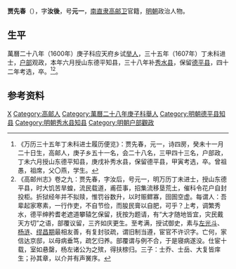 '''贾先春'''（{{bd|？||？||}}），字'''汝後'''，号'''元一'''，[[南直隶|南直隶]][[高邮州|高邮卫]]官籍，[[明朝|明朝]]政治人物。

== 生平 ==
萬曆二十八年（1600年）庚子科应天府乡试[[举人|举人]]，三十五年（1607年）丁未科进士，[[户部|户部]]观政，本年六月授山东德平知县，三十八年补[[秀水县|秀水县]]，保留[[德平县|德平县]]，四十二年考选，卒。<ref>《万历三十五年丁未科进士履历便览》：贾先春，元一，诗四房，癸未十一月二十日生，高邮人，庚子乡五十一名，会二十八名，三甲四十三名，户部政，丁未六月授山东德平知县，庚戌补秀水县，保留德平县，甲寅考选，卒。曾祖愚，祖席，父〇燕，学生。</ref><ref>《高邮州志》卷之九：贾先春，字汝后，号元一，明万历丁未进士，授山东德平县，时大饥苦旱蝗，流民载道，甫莅事，招集流移垦荒土，催科令花户自封投柜。折狱经年并不拟赎，惟罚谷数升，以时赈鳏寡，囹圄空虚。每谓人：吾辈起家寒素，一行作吏，不自节俭，而朘民膏以自肥，可乎？上考，调繁秀水，德平绅矜耆老遮道攀辕乞保留，抚按为题请，有“大才随地皆宜，灾民戴天方切”之语，部覆议留，三齐如庆更生。至考满，授试御史，素与[[左光斗|左光斗]]、[[杨涟|杨涟]]、[[缪昌期|缪昌期]]最相友善，有复封驳疏，谓旧制当遵，宦官不许识字。亡何，家信达京邸，以母病垂笃，疏乞归养。部覆谓与例不合，于是寝病遂没。仕宦十载，室如悬罄，杨左诸公为之殡，得扶榇归。三子：士乔、士岳、大复皆庠生；孙其章，以介并有声黉序。</ref>。

==参考资料==
{{reflist}}

{{萬曆三十五年丁未科殿試金榜}}

{{Authority control}}

{{DEFAULTSORT:}}
[[Category:贾姓|X]]
[[Category:高邮人|Category:高邮人]]
[[Category:萬曆二十八年庚子科舉人|Category:萬曆二十八年庚子科舉人]]
[[Category:明朝德平县知县|Category:明朝德平县知县]]
[[Category:明朝秀水县知县|Category:明朝秀水县知县]]
[[Category:明朝户部觀政|Category:明朝户部觀政]]


{{明朝人物小作品}}